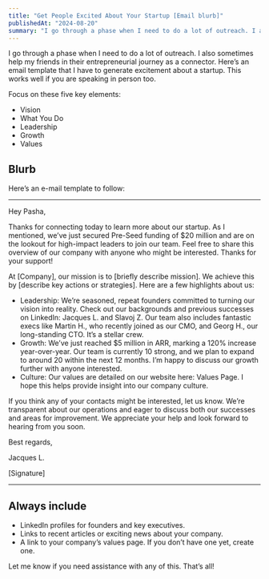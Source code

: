 ```yaml
---
title: "Get People Excited About Your Startup [Email blurb]"
publishedAt: "2024-08-20"
summary: "I go through a phase when I need to do a lot of outreach. I also sometimes help my friends in their entrepreneurial journey as a connector. Here’s an email template that I have to generate excitement about a startup. This works well if you are speaking in person too."
---
```


I go through a phase when I need to do a lot of outreach. I also sometimes help my friends in their entrepreneurial journey as a connector. Here’s an email template that I have to generate excitement about a startup. This works well if you are speaking in person too.

Focus on these five key elements:

- Vision
- What You Do
- Leadership
- Growth
- Values

## Blurb

Here’s an e-mail template to follow:

---

Hey Pasha,

Thanks for connecting today to learn more about our startup. As I mentioned, we’ve just secured Pre-Seed funding of $20 million and are on the lookout for high-impact leaders to join our team. Feel free to share this overview of our company with anyone who might be interested. Thanks for your support!

At [Company], our mission is to [briefly describe mission]. We achieve this by [describe key actions or strategies].
Here are a few highlights about us:

- Leadership: We’re seasoned, repeat founders committed to turning our vision into reality. Check out our backgrounds and previous successes on LinkedIn: Jacques L. and Slavoj Z. Our team also includes fantastic execs like Martin H., who recently joined as our CMO, and Georg H., our long-standing CTO. It’s a stellar crew.
- Growth: We’ve just reached $5 million in ARR, marking a 120% increase year-over-year. Our team is currently 10 strong, and we plan to expand to around 20 within the next 12 months. I’m happy to discuss our growth further with anyone interested.
- Culture: Our values are detailed on our website here: Values Page. I hope this helps provide insight into our company culture.

If you think any of your contacts might be interested, let us know. We’re transparent about our operations and eager to discuss both our successes and areas for improvement. We appreciate your help and look forward to hearing from you soon.

Best regards,

Jacques L.

[Signature]

---

## Always include

- LinkedIn profiles for founders and key executives.
- Links to recent articles or exciting news about your company.
- A link to your company’s values page. If you don’t have one yet, create one.

Let me know if you need assistance with any of this.
That’s all!
